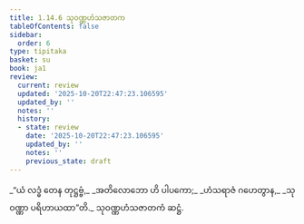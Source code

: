 ```yaml
---
title: 1.14.6 သုဝဏ္ဏဟံသဇာတက
tableOfContents: false
sidebar:
  order: 6
type: tipitaka
basket: su
book: ja1
review:
  current: review
  updated: '2025-10-20T22:47:23.106595'
  updated_by: ''
  notes: ''
  history:
  - state: review
    date: '2025-10-20T22:47:23.106595'
    updated_by: ''
    notes: ''
    previous_state: draft
---
```



<DynamicBreadcrumb />


<ReviewStatus review={frontmatter.review} showDetails={true} />

<HypothesisAnnotation frontmatter={frontmatter} />

<Division number="136" book="ja1" e="ch" v="22" p="32">

<Paragraph number="301" type="verses" book="ja1">
_“ယံ လဒ္ဓံ တေန တုဋ္ဌဗ္ဗံ,_  
_အတိလောဘော ဟိ ပါပကော;_  
_ဟံသရာဇံ ဂဟေတွာန,_  
_သုဝဏ္ဏာ ပရိဟာယထာ”တိ._  


</Paragraph>
</Division>

<Paragraph number="302" type="center" book="ja1">
သုဝဏ္ဏဟံသဇာတကံ ဆဋ္ဌံ.
</Paragraph>